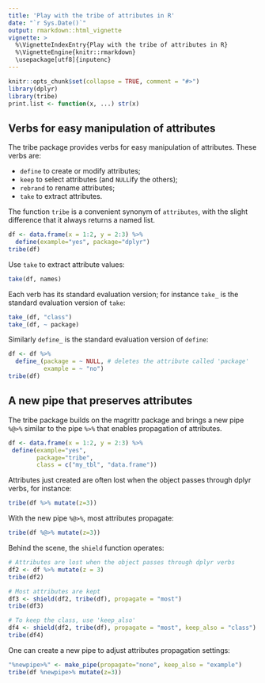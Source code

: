 ```yaml
---
title: 'Play with the tribe of attributes in R'
date: "`r Sys.Date()`"
output: rmarkdown::html_vignette
vignette: >
  %\VignetteIndexEntry{Play with the tribe of attributes in R}
  %\VignetteEngine{knitr::rmarkdown}
  \usepackage[utf8]{inputenc}
---
```


```r
knitr::opts_chunk$set(collapse = TRUE, comment = "#>")
library(dplyr)
library(tribe)
print.list <- function(x, ...) str(x)
```


## Verbs for easy manipulation of attributes

The tribe package provides verbs for easy manipulation of attributes. 
These verbs are: 

  - `define` to create or modify attributes; 
  - `keep` to select attributes (and `NULL`ify the others);
  - `rebrand` to rename attributes; 
  - `take` to extract attributes. 

The function `tribe` is a convenient synonym of `attributes`, 
with the slight difference that it always returns a named list. 

```r
df <- data.frame(x = 1:2, y = 2:3) %>%
  define(example="yes", package="dplyr")
tribe(df)
```

Use `take` to extract attribute values: 

```r
take(df, names)
```

Each verb has its standard evaluation version; for instance `take_` is the standard evaluation version of `take`: 

```r
take_(df, "class")
take_(df, ~ package)
```

Similarly `define_` is the standard evaluation version of `define`: 

```r
df <- df %>%
  define_(package = ~ NULL, # deletes the attribute called 'package'
          example = ~ "no")
tribe(df)
```


## A new pipe that preserves attributes

The tribe package builds on the magrittr package and brings a new pipe `%@>%` similar to the pipe `%>%` that enables propagation of attributes.  

```r
df <- data.frame(x = 1:2, y = 2:3) %>%
 define(example="yes",
        package="tribe", 
        class = c("my_tbl", "data.frame"))
```

Attributes just created are often lost when the object passes through dplyr verbs, for instance: 

```r
tribe(df %>% mutate(z=3))
```

With the new pipe `%@>%`, most attributes propagate: 

```r
tribe(df %@>% mutate(z=3))
```

Behind the scene, the `shield` function operates: 

```r
# Attributes are lost when the object passes through dplyr verbs
df2 <- df %>% mutate(z = 3)
tribe(df2)

# Most attributes are kept
df3 <- shield(df2, tribe(df), propagate = "most")
tribe(df3)

# To keep the class, use 'keep_also'
df4 <- shield(df2, tribe(df), propagate = "most", keep_also = "class")
tribe(df4)
```

One can create a new pipe to adjust attributes propagation settings: 

```r
"%newpipe>%" <- make_pipe(propagate="none", keep_also = "example")
tribe(df %newpipe>% mutate(z=3))
```
